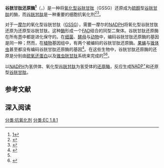 {{Expand |time=2011-09-15T11:19:14+00:00 }}
{{PBB|geneid=2936}}
'''谷胱甘肽还原酶<ref>[http://www.term.gov.cn/pages/homepage/result2.jsp?id=331916&subid=10001798&subject=%E9%85%B6&subsys=%E7%94%9F%E7%89%A9%E5%8C%96%E5%AD%A6%E4%B8%8E%E5%88%86%E5%AD%90%E7%94%9F%E7%89%A9%E5%AD%A6]{{dead link|date=2018年4月 |bot=InternetArchiveBot |fix-attempted=yes }}</ref>'''（{{lang-en|Glutathione reductase}}，{{EC|1.8.1.7}}）是一种将[[氧化型谷胱甘肽|氧化型谷胱甘肽]]（GSSG）还原成为[[硫醇|硫醇]]型[[谷胱甘肽|谷胱甘肽]]的酶，而[[谷胱甘肽|谷胱甘肽]]是一种重要的细胞抗氧化剂<ref name="pmid3053703">{{cite journal | author = Meister A | title = Glutathione metabolism and its selective modification | journal = J. Biol. Chem. | volume = 263 | issue = 33 | pages = 17205–8 | year = 1988 | pmid = 3053703 | doi =  | issn =  | url = http://www.jbc.org/cgi/reprint/263/33/17205 | access-date = 2011-09-19 | archive-date = 2009-08-17 | archive-url = https://web.archive.org/web/20090817075017/http://www.jbc.org/cgi/reprint/263/33/17205 | dead-url = no }}</ref><ref name="pmid3315772">{{cite journal | author = Mannervik B | title = The enzymes of glutathione metabolism: an overview | journal = Biochem. Soc. Trans. | volume = 15 | issue = 4 | pages = 717–8 | year = 1987 | pmid = 3315772 | doi = | issn = }}</ref>。

对于一[[摩尔|摩尔]]的氧化型谷胱甘肽（[[GSSG|GSSG]]），需要一摩尔的[[NADPH|NADPH]]将氧化型谷胱甘肽还原为还原型谷胱甘肽。这种[[酶|酶]]形成一个[[FAD|FAD]]结合的同型二聚体。谷胱甘肽还原酶在所有[[界_(生物)|界]]中都是进化保守的。在[[细菌|细菌]]、[[酵母|酵母]]与[[动物|动物]]中，编码谷胱甘肽还原酶的基因是同一种；然而，在[[植物|植物]]基因组中，有两个被编码的谷胱甘肽还原酶。[[果蝇|果蝇]]与[[锥体虫|锥体虫]]甚至都没有编码谷胱甘肽还原酶的基因<ref name=Kanzok_2001>{{cite journal |author=Kanzok SM, Fechner A, Bauer H, Ulschmid JK, Müller HM, Botella-Munoz J, Schneuwly S, Schirmer R, Becker K |title=Substitution of the thioredoxin system for glutathione reductase in Drosophila melanogaster |journal=Science  |volume=291 |issue=5504 |pages=643–6 |year=2001 |pmid=11158675 |doi=10.1126/science.291.5504.643}}</ref>。在这些生物中，谷胱甘肽还原酶的还原是分别由[[硫氧还蛋白|硫氧还蛋白]]以及[[锥虫胱甘肽|锥虫胱甘肽]]系统来完成的<ref name="Kanzok_2001"/><ref name=Krauth-Siegel_2008>{{cite journal |author=Krauth-Siegel RL, Comini MA |title=Redox control in trypanosomatids, parasitic protozoa with trypanothione-based thiol metabolism |journal= Biochim Biophys Acta  |volume=1780 |issue=11 |pages=1236–48 |year=2008 |pmid=18395526 |doi=10.1016/j.bbagen.2008.03.006}}</ref>。

以[[NADPH|NADPH]]为氢供体、氧化型[[谷胱甘肽|谷胱甘肽]]为氢受体的[[还原酶|还原酶]]，反应生成[[NADP|NADP<sup>+</sup>]]和还原型[[谷胱甘肽|谷胱甘肽]]。
==参考文献==
{{reflist}}
==深入阅读==
{{refbegin | 2}}
{{PBB_Further_reading 
| citations = 
*{{cite journal  | author=Sinet PM, Bresson JL, Couturier J, ''et al.'' |title=[Possible localization of the glutathione reductase (EC 1.6.4.2) on the 8p21 band] |journal=Ann. Genet. |volume=20 |issue= 1 |pages= 13–7 |year= 1977 |pmid= 302667 |doi=  }}
*{{cite journal  | author=Krohne-Ehrich G, Schirmer RH, Untucht-Grau R |title=Glutathione reductase from human erythrocytes. Isolation of the enzyme and sequence analysis of the redox-active peptide. |journal=Eur. J. Biochem. |volume=80 |issue= 1 |pages= 65–71 |year= 1978 |pmid= 923580 |doi=10.1111/j.1432-1033.1977.tb11856.x  }}
*{{cite journal  | author=Loos H, Roos D, Weening R, Houwerzijl J |title=Familial deficiency of glutathione reductase in human blood cells. |journal=Blood |volume=48 |issue= 1 |pages= 53–62 |year= 1976 |pmid= 947404 |doi=  }}
*{{cite journal  | author=Tutic M, Lu XA, Schirmer RH, Werner D |title=Cloning and sequencing of mammalian glutathione reductase cDNA. |journal=Eur. J. Biochem. |volume=188 |issue= 3 |pages= 523–8 |year= 1990 |pmid= 2185014 |doi=10.1111/j.1432-1033.1990.tb15431.x  }}
*{{cite journal  | author=Palmer EJ, MacManus JP, Mutus B |title=Inhibition of glutathione reductase by oncomodulin. |journal=Arch. Biochem. Biophys. |volume=277 |issue= 1 |pages= 149–54 |year= 1990 |pmid= 2306116 |doi=10.1016/0003-9861(90)90563-E  }}
*{{cite journal  | author=Arnold HH, Heinze H |title=Treatment of human peripheral lymphocytes with concanavalin A activates expression of glutathione reductase. |journal=FEBS Lett. |volume=267 |issue= 2 |pages= 189–92 |year= 1990 |pmid= 2379581 |doi=10.1016/0014-5793(90)80922-6  }}
*{{cite journal  | author=Karplus PA, Schulz GE |title=Refined structure of glutathione reductase at 1.54 A resolution. |journal=J. Mol. Biol. |volume=195 |issue= 3 |pages= 701–29 |year= 1987 |pmid= 3656429 |doi=10.1016/0022-2836(87)90191-4  }}
*{{cite journal  | author=Pai EF, Schulz GE |title=The catalytic mechanism of glutathione reductase as derived from x-ray diffraction analyses of reaction intermediates. |journal=J. Biol. Chem. |volume=258 |issue= 3 |pages= 1752–7 |year= 1983 |pmid= 6822532 |doi=  }}
*{{cite journal  | author=Krauth-Siegel RL, Blatterspiel R, Saleh M, ''et al.'' |title=Glutathione reductase from human erythrocytes. The sequences of the NADPH domain and of the interface domain. |journal=Eur. J. Biochem. |volume=121 |issue= 2 |pages= 259–67 |year= 1982 |pmid= 7060551 |doi=10.1111/j.1432-1033.1982.tb05780.x  }}
*{{cite journal  | author=Thieme R, Pai EF, Schirmer RH, Schulz GE |title=Three-dimensional structure of glutathione reductase at 2 A resolution. |journal=J. Mol. Biol. |volume=152 |issue= 4 |pages= 763–82 |year= 1982 |pmid= 7334521 |doi=10.1016/0022-2836(81)90126-1  }}
*{{cite journal  | author=Huang J, Philbert MA |title=Distribution of glutathione and glutathione-related enzyme systems in mitochondria and cytosol of cultured cerebellar astrocytes and granule cells. |journal=Brain Res. |volume=680 |issue= 1–2 |pages= 16–22 |year= 1995 |pmid= 7663973 |doi=10.1016/0006-8993(95)00209-9  }}
*{{cite journal  | author=Savvides SN, Karplus PA |title=Kinetics and crystallographic analysis of human glutathione reductase in complex with a xanthene inhibitor |journal=J. Biol. Chem. |volume=271 |issue= 14 |pages= 8101–7 |year= 1996 |pmid= 8626496 |doi=10.1074/jbc.271.14.8101  }}
*{{cite journal  | author=Nordhoff A, Tziatzios C, van den Broek JA, ''et al.'' |title=Denaturation and reactivation of dimeric human glutathione reductase--an assay for folding inhibitors |journal=Eur. J. Biochem. |volume=245 |issue= 2 |pages= 273–82 |year= 1997 |pmid= 9151953 |doi=10.1111/j.1432-1033.1997.00273.x  }}
*{{cite journal  | author=Stoll VS, Simpson SJ, Krauth-Siegel RL, ''et al.'' |title=Glutathione reductase turned into trypanothione reductase: structural analysis of an engineered change in substrate specificity |journal=Biochemistry |volume=36 |issue= 21 |pages= 6437–47 |year= 1997 |pmid= 9174360 |doi= 10.1021/bi963074p }}
*{{cite journal  | author=Becker K, Savvides SN, Keese M, ''et al.'' |title=Enzyme inactivation through sulfhydryl oxidation by physiologic NO-carriers |journal=Nat. Struct. Biol. |volume=5 |issue= 4 |pages= 267–71 |year= 1998 |pmid= 9546215 |doi=10.1038/nsb0498-267  }}
*{{cite journal  | author=Kelner MJ, Montoya MA |title=Structural organization of the human glutathione reductase gene: determination of correct cDNA sequence and identification of a mitochondrial leader sequence |journal=Biochem. Biophys. Res. Commun. |volume=269 |issue= 2 |pages= 366–8 |year= 2000 |pmid= 10708558 |doi= 10.1006/bbrc.2000.2267 }}
*{{cite journal  | author=Qanungo S, Mukherjea M |title=Ontogenic profile of some antioxidants and lipid peroxidation in human placental and fetal tissues |journal=Mol. Cell. Biochem. |volume=215 |issue= 1–2 |pages= 11–9 |year= 2001 |pmid= 11204445 |doi=10.1023/A:1026511420505  }}
*{{cite journal  | author=Berry Y, Truscott RJ |title=The presence of a human UV filter within the lens represents an oxidative stress |journal=Exp. Eye Res. |volume=72 |issue= 4 |pages= 411–21 |year= 2001 |pmid= 11273669 |doi= 10.1006/exer.2000.0970 }}
*{{cite journal  | author=Rhie G, Shin MH, Seo JY, ''et al.'' |title=Aging- and photoaging-dependent changes of enzymic and nonenzymic antioxidants in the epidermis and dermis of human skin in vivo |journal=J. Invest. Dermatol. |volume=117 |issue= 5 |pages= 1212–7 |year= 2001 |pmid= 11710935 |doi= 10.1046/j.0022-202x.2001.01469.x }}
*{{cite journal  | author=Zatorska A, Józwiak Z |title=Involvement of glutathione and glutathione-related enzymes in the protection of normal and trisomic human fibroblasts against daunorubicin |journal=Cell Biol. Int. |volume=26 |issue= 5 |pages= 383–91 |year= 2003 |pmid= 12095224 |doi=10.1006/cbir.2002.0861  }}
}}
{{refend}}
{{PDB Gallery|geneid=2936}}
{{硫氧化还原酶}}
[[分类:抗氧化剂|分类:抗氧化剂]]
[[分类:EC_1.8.1|分类:EC 1.8.1]]